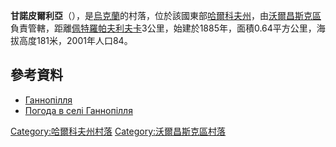 {{coord|50|8|27|N|37|11|21|E|scale:100000_region:UA|display=title}}

'''甘諾皮爾利亞'''（{{lang-uk|Ганнопілля}}），是[[烏克蘭|烏克蘭]]的村落，位於該國東部[[哈爾科夫州|哈爾科夫州]]，由[[沃爾昌斯克區|沃爾昌斯克區]]負責管轄，距離[[佩特羅帕夫利夫卡_(沃爾昌斯克區)|佩特羅帕夫利夫卡]]3公里，始建於1885年，面積0.64平方公里，海拔高度181米，2001年人口84。

==參考資料==
* [http://gska2.rada.gov.ua/pls/z7502/A005?rdat1=09.01.2009&rf7571=32796 Ганнопілля]{{dead link|date=2018年3月 |bot=InternetArchiveBot |fix-attempted=yes }}
* [http://weather.in.ua/ua/har'kovskaja/4929 Погода в селі Ганнопілля]{{Wayback|url=http://weather.in.ua/ua/har%27kovskaja/4929 |date=20160323025304 }}

{{DEFAULTSORT:Ганнопілля}}
[[Category:哈爾科夫州村落|Category:哈爾科夫州村落]]
[[Category:沃爾昌斯克區村落|Category:沃爾昌斯克區村落]]


{{Kharkiv-geo-stub}}